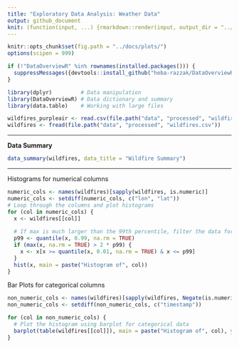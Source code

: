 ```yaml
---
title: "Exploratory Data Analysis: Weather Data" 
output: github_document
knit: (function(input, ...) {rmarkdown::render(input, output_dir = "../docs", )})
---
```


```r
knitr::opts_chunk$set(fig.path = "../docs/plots/")
options(scipen = 999) 
```

```r
if (!"DataOverviewR" %in% rownames(installed.packages())) {
  suppressMessages({devtools::install_github("heba-razzak/DataOverviewR")})
}
```

```r
library(dplyr)         # Data manipulation
library(DataOverviewR) # Data dictionary and summary
library(data.table)    # Working with large files
```

```r
wildfires_purpleair <- read.csv(file.path("data", "processed", "wildfires_purpleair.csv"))
wildfires <- fread(file.path("data", "processed", "wildfires.csv"))
```

---

**Data Summary**

```r
data_summary(wildfires, data_title = "Wildfire Summary")
```

---

Histograms for numerical columns
```r
numeric_cols <- names(wildfires)[sapply(wildfires, is.numeric)]
numeric_cols <- setdiff(numeric_cols, c("lon", "lat"))
# Loop through the columns and plot histograms
for (col in numeric_cols) {
  x <- wildfires[[col]]
  
  # If max is much larger than the 99th percentile, filter the data for plotting
  p99 <- quantile(x, 0.99, na.rm = TRUE)
  if (max(x, na.rm = TRUE) > 2 * p99) {
    x <- x[x >= quantile(x, 0.01, na.rm = TRUE) & x <= p99]
  }
  hist(x, main = paste("Histogram of", col))
}
```

Bar Plots for categorical columns

```r
non_numeric_cols <- names(wildfires)[sapply(wildfires, Negate(is.numeric))]
non_numeric_cols <- setdiff(non_numeric_cols, c("timestamp"))

for (col in non_numeric_cols) {
  # Plot the histogram using barplot for categorical data
  barplot(table(wildfires[[col]]), main = paste("Histogram of", col), ylab = "Frequency")
}
```





<!-- # FIRE CALCULATION -->
<!-- ```{r} -->
<!-- # Create a combined score based on distance and recency -->
<!-- fire_impact <- purpleair_fires_df %>% -->
<!--   mutate( -->
<!--     recency_weight = 1 + max(0, fire_days1 - fire_days2), -->
<!--     distance_weight = 1 / fire_distance, -->
<!--     impact_score = recency_weight * distance_weight -->
<!--   ) %>% -->
<!--   group_by(sensor_index, sensor_date) %>% -->
<!--   slice_max(impact_score)  # Keep fire with highest impact score for each sensor and date -->

<!-- ``` -->

